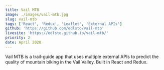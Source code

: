 ```yaml
---
title: Vail MTB
image: ./images/vail-mtb.jpg
slug: vail-mtb
tags: ['React', 'Redux', 'Leaflet', 'External APIs']
github: 'https://github.com/edlsto/vail-mtb'
livesite: 'https://edlsto.github.io/vail-mtb/'
priority: 2
date: April 2020
---
```


Vail MTB is a trail-guide app that uses multiple external APIs to predict the quality of mountain biking in the Vail Valley. Built in React and Redux.